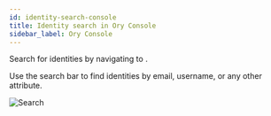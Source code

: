 ```yaml
---
id: identity-search-console
title: Identity search in Ory Console
sidebar_label: Ory Console
---
```


Search for identities by navigating to <ConsoleLink route="project.identities.list" />.

Use the search bar to find identities by email, username, or any other attribute.

![Search](console.png)
